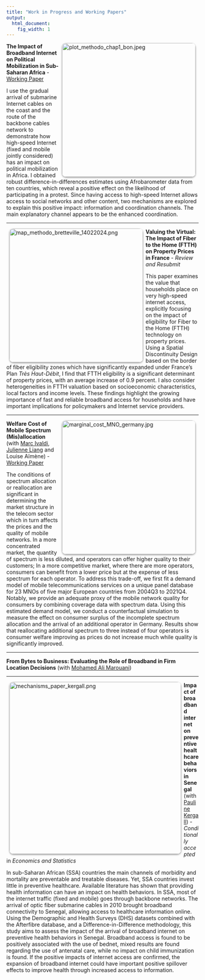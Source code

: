 ```yaml
---
title: "Work in Progress and Working Papers"
output:
  html_document:
    fig_width: 1
---
```


<link rel="shortcut icon" href="favicon.ico">


<style>
  .rounded-image {
    border-radius: 10px; 
    box-shadow: 0px 2px 4px rgba(0, 0, 0, 0.4); 
    margin-right: 2mm; 
    margin-left: 2mm;
  }

</style>

<div>
  <img  align="right" src="images/plot_methodo_chap1_bon.jpeg" class="rounded-image" alt="plot_methodo_chap1_bon.jpeg"  width="350px" >
</div>



**The Impact of Broadband Internet on Political Mobilization in Sub-Saharan Africa** - [Working Paper](https://papers.ssrn.com/sol3/papers.cfm?abstract_id=4247083)

I use the gradual arrival of submarine Internet cables on the coast and the route of the backbone cables network to demonstrate how high-speed Internet (fixed and mobile jointly considered) has an impact on political mobilization in Africa. I obtained robust difference-in-differences estimates using Afrobarometer data from ten countries, which reveal a positive effect on the likelihood of participating in a protest. Since having access to high-speed Internet allows access to social networks and other content, two mechanisms are explored to explain this positive impact: information and coordination channels. The main explanatory channel appears to be the enhanced coordination.



----

<div>
  <img  align="left" src="images/map_methodo_bretteville_14022024.png" class="rounded-image" alt="map_methodo_bretteville_14022024.png"  width="350px" >
</div>


**Valuing the Virtual: The Impact of Fiber to the Home (FTTH) on Property Prices in France** - *Review and Resubmit*

This paper examines the value that households place on very high-speed internet access, explicitly focusing on the impact of eligibility for Fiber to the Home (FTTH) technology on property prices.
Using a Spatial Discontinuity Design based on the border of fiber eligibility zones which have significantly expanded under France's Plan *Très Haut-Débit*, I find that FTTH eligibility is a significant determinant of property prices, with an average increase of 0.9 percent. I also consider heterogeneities in FTTH valuation based on socioeconomic characteristics, local factors and income levels. These findings highlight the growing importance of fast and reliable broadband access for households and have important implications for policymakers and Internet service providers.


----

<div>
  <img  align="right" src="images/marginal_cost_MNO_germany.jpg" class="rounded-image" alt="marginal_cost_MNO_germany.jpg"  width="350px" >
</div>



**Welfare Cost of Mobile Spectrum (Mis)allocation** (with [Marc Ivaldi](https://www.tse-fr.eu/fr/people/marc-ivaldi), [Julienne Liang](https://www.researchgate.net/profile/Julienne-Liang) and Louise Aïmène) - [Working Paper](https://papers.ssrn.com/sol3/papers.cfm?abstract_id=4228058)

The conditions of spectrum allocation or reallocation are significant in determining the market structure in the telecom sector which in turn affects the prices and the quality of mobile networks. In a more concentrated market, the quantity of spectrum is less diluted, and operators can offer higher quality to their customers; In a more competitive market, where there are more operators, consumers can benefit from a lower price but at the expense of less spectrum for each operator. To address this trade-off, we first fit a demand model of mobile telecommunications services on a unique panel database for 23 MNOs of five major European countries from 2004Q3 to 2021Q4. Notably, we provide an adequate proxy of the mobile network quality for consumers by combining coverage data with spectrum data. Using this estimated demand model, we conduct a counterfactual simulation to measure the effect on consumer surplus of the incomplete spectrum allocation and the arrival of an additional operator in Germany. Results show that reallocating additional spectrum to three instead of four operators is consumer welfare improving as prices do not increase much while quality is significantly improved.




----

**From Bytes to Business: Evaluating the Role of Broadband in Firm Location Decisions** (with [Mohamed Ali Marouani](https://sites.google.com/view/mohamedali-marouani/home))

<!---

This paper investigates the impact of mobile broadband Internet on business creation in Tunisia, a critical topic given the country's economic challenges. Using a rich dataset of Tunisian delegations, the study employs a count model to assess the influence of mobile broadband Internet quality on firm location decisions. The findings reveal a significant positive relationship between the density of 4G antennas per 10,000 inhabitants and the rate of new business creation. However, this effect is not observed in rural areas, suggesting potential differences in technology adoption.
The research highlights the potential role of mobile broadband Internet in fostering local economic growth, emphasizing the need for policymakers to consider contextual factors.

```r
knitr::include_graphics("images/tunisie_maps_chap3.jpg")
```


----

**The Relationship between License Duration and Telecom Investment in Africa and the Middle East: an Econometric Analysis** 

This research project links investment in the telecommunications sector and one of the terms of the regulatory framework for this sector, the mobile licence duration in African and Middle-eastern countries. Using World Cellular Information Service and Worldwide Governance Indicators data, we were able to build a database combining the amount of CAPEX per capita with the license duration (the average duration of all active licenses) adding governance quality indicators for 13 developing countries in Africa and the Middle East over a 9-year period. Based on an OLS estimate, we found that the licence duration has a positive effect on investment provided that the political stability of the country is above a certain threshold.

--->

----

<div>
  <img  align="left" src="images/mechanisms_paper_kergall.png" class="rounded-image" alt="mechanisms_paper_kergall.png"  width="450px" >
</div>


**Impact of broadband internet on preventive healthcare behaviors in Senegal** (with [Pauline Kergall](https://sites.google.com/view/paulinekergall/home?authuser=0)) - *Conditionally accepted* in *Economics and Statistics*

In sub-Saharan African (SSA) countries the main channels of morbidity and mortality are preventable and treatable diseases. Yet, SSA countries invest little in preventive healthcare. Available literature has shown that providing health information can have an impact on health behaviors. In SSA, most of the internet traffic (fixed and mobile) goes through backbone networks. The arrival of optic fiber submarine cables in 2010 brought broadband connectivity to Senegal, allowing access to healthcare information online. Using the Demographic and Health Surveys (DHS) datasets combined with the Afterfibre database, and a Difference-in-Difference methodology, this study aims to assess the impact of the arrival of broadband internet on preventive health behaviors in Senegal. Broadband access is found to be positively associated with the use of bednet, mixed results are found regarding the use of antenatal care, while no impact on child immunization is found. If the positive impacts of internet access are confirmed, the expansion of broadband internet could have important positive spillover effects to improve health through increased access to information.



